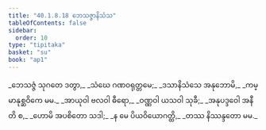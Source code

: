 ```yaml
---
title: "40.1.8.18 ဘေသဇ္ဇာနိသံသ"
tableOfContents: false
sidebar:
  order: 10
type: "tipitaka"
basket: "su"
book: "ap1"
---
```



<DynamicBreadcrumb />

<Division number="140" book="ap1">

<Paragraph number="4437" type="verses" book="ap1">
_ဘေသဇ္ဇံ သုဂတေ ဒတွာ,_  
_သံဃေ ဂဏဝရုတ္တမေ;_  
_ဒသာနိသံသေ အနုဘောမိ,_  
_ကမ္မာနုစ္ဆဝိကေ မမ._  

</Paragraph>

</Division>
<Division number="141" book="ap1">

<Paragraph number="4438" type="verses" book="ap1">
_အာယုဝါ ဗလဝါ ဓီရော,_  
_ဝဏ္ဏဝါ ယသဝါ သုခီ;_  
_အနုပဒ္ဒဝေါ အနီတိ စ,_  
_ဟောမိ အပစိတော သဒါ;_  
_န မေ ပိယဝိယောဂတ္ထိ,_  
_တဿ နိဿန္ဒတော မမ._
</Paragraph>
</Division>